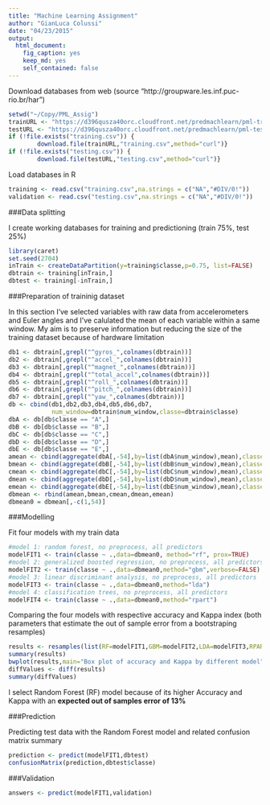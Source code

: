 ```yaml
---
title: "Machine Learning Assignment"
author: "GianLuca Colussi"
date: "04/23/2015"
output:
  html_document:
    fig_caption: yes
    keep_md: yes
    self_contained: false
---
```


Download databases from web (source "http://groupware.les.inf.puc-rio.br/har")
```r
setwd("~/Copy/PML_Assig")
trainURL <- "https://d396qusza40orc.cloudfront.net/predmachlearn/pml-training.csv"
testURL <- "https://d396qusza40orc.cloudfront.net/predmachlearn/pml-testing.csv"
if (!file.exists("training.csv")) {
        download.file(trainURL,"training.csv",method="curl")}
if (!file.exists("testing.csv")) {
        download.file(testURL,"testing.csv",method="curl")}
```
Load databases in R
```r
training <- read.csv("training.csv",na.strings = c("NA","#DIV/0!"))
validation <- read.csv("testing.csv",na.strings = c("NA","#DIV/0!"))
```

###Data splitting

I create working databases for training and predictioning (train 75%, test 25%)
```r
library(caret)
set.seed(2704)
inTrain <- createDataPartition(y=training$classe,p=0.75, list=FALSE)
dbtrain <- training[inTrain,]
dbtest <- training[-inTrain,]
```

###Preparation of traininig dataset

In this section I've selected variables with raw data from accelerometers and Euler angles and I've calulated the mean of each variable within a same window. My aim is to preserve information but reducing the size of the training dataset because of hardware limitation

```r
db1 <- dbtrain[,grepl("^gyros_",colnames(dbtrain))]
db2 <- dbtrain[,grepl("^accel_",colnames(dbtrain))]
db3 <- dbtrain[,grepl("^magnet_",colnames(dbtrain))]
db4 <- dbtrain[,grepl("^total_accel",colnames(dbtrain))]
db5 <- dbtrain[,grepl("^roll_",colnames(dbtrain))]
db6 <- dbtrain[,grepl("^pitch_",colnames(dbtrain))]
db7 <- dbtrain[,grepl("^yaw_",colnames(dbtrain))]
db <- cbind(db1,db2,db3,db4,db5,db6,db7,
            num_window=dbtrain$num_window,classe=dbtrain$classe)
dbA <- db[db$classe == "A",]
dbB <- db[db$classe == "B",]
dbC <- db[db$classe == "C",]
dbD <- db[db$classe == "D",]
dbE <- db[db$classe == "E",]
amean <- cbind(aggregate(dbA[,-54],by=list(dbA$num_window),mean),classe="A")
bmean <- cbind(aggregate(dbB[,-54],by=list(dbB$num_window),mean),classe="B")
cmean <- cbind(aggregate(dbC[,-54],by=list(dbC$num_window),mean),classe="C")
dmean <- cbind(aggregate(dbD[,-54],by=list(dbD$num_window),mean),classe="D")
emean <- cbind(aggregate(dbE[,-54],by=list(dbE$num_window),mean),classe="E")
dbmean <- rbind(amean,bmean,cmean,dmean,emean)
dbmean0 = dbmean[,-c(1,54)]
```

###Modelling

Fit four models with my train data
```r
#model 1: random forest, no preprocess, all predictors 
modelFIT1 <- train(classe ~ .,data=dbmean0, method="rf", prox=TRUE)
#model 2: generalized boosted regression, no preprocess, all predictors
modelFIT2 <- train(classe ~ .,data=dbmean0,method="gbm",verbose=FALSE)
#model 3: linear discriminant analysis, no preprocess, all predictors
modelFIT3 <- train(classe ~ .,data=dbmean0,method="lda")
#model 4: classification trees, no preprocess, all predictors
modelFIT4 <- train(classe ~ .,data=dbmean0,method="rpart")
```

Comparing the four models with respective accuracy and Kappa index (both parameters that estimate the out of sample error from a bootstraping resamples) 

```r
results <- resamples(list(RF=modelFIT1,GBM=modelFIT2,LDA=modelFIT3,RPART=modelFIT4))
summary(results)
bwplot(results,main="Box plot of accuracy and Kappa by different model")
diffValues <- diff(results) 
summary(diffValues)
```
I select Random Forest (RF) model because of its higher Accuracy and Kappa with an __expected out of samples error of 13%__ 

###Prediction

Predicting test data with the Random Forest model and related confusion matrix summary

```r
prediction <- predict(modelFIT1,dbtest)
confusionMatrix(prediction,dbtest$classe)
```

###Validation
```r
answers <- predict(modelFIT1,validation)
```